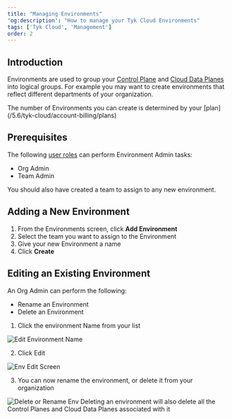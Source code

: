 ```yaml
---
title: "Managing Environments"
'og:description': "How to manage your Tyk Cloud Environments"
tags: ['Tyk Cloud', 'Management']
order: 2
---
```


## Introduction

Environments are used to group your [Control Plane](/5.6/tyk-cloud/troubleshooting-&-support/glossary#control-plane) and [Cloud Data Planes](/5.6/tyk-cloud/troubleshooting-&-support/glossary#cloud-data-plane) into logical groups. For example you may want to create environments that reflect different departments of your organization.


<Note>
The number of Environments you can create is determined by your [plan](/5.6/tyk-cloud/account-billing/plans)
</Note>


## Prerequisites

The following [user roles](/5.6/tyk-cloud/teams-&-users/user-roles) can perform Environment Admin tasks:

- Org Admin
- Team Admin

You should also have created a team to assign to any new environment.

## Adding a New Environment

1. From the Environments screen, click **Add Environment**
2. Select the team you want to assign to the Environment
3. Give your new Environment a name
4. Click **Create**

## Editing an Existing Environment

An Org Admin can perform the following:

- Rename an Environment
- Delete an Environment

1. Click the environment Name from your list

<img src="/img/admin/tyk-cloud-edit-env.png" alt="Edit Environment Name" />

2. Click Edit

<img src="/img/admin/tyk-cloud-env-screen.png" alt="Env Edit Screen" />

3. You can now rename the environment, or delete it from your organization

<img src="/img/admin/tyk-cloud-rename-delete.png" alt="Delete or Rename Env" />


<Warning>
Deleting an environment will also delete all the Control Planes and Cloud Data Planes associated with it
</Warning>

